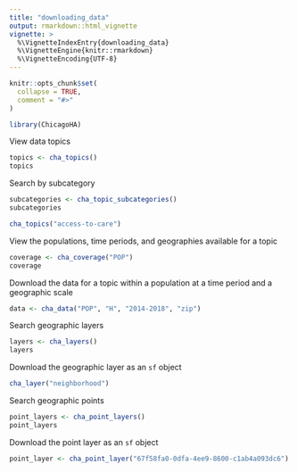 ```yaml
---
title: "downloading_data"
output: rmarkdown::html_vignette
vignette: >
  %\VignetteIndexEntry{downloading_data}
  %\VignetteEngine{knitr::rmarkdown}
  %\VignetteEncoding{UTF-8}
---
```


```r
knitr::opts_chunk$set(
  collapse = TRUE,
  comment = "#>"
)
```

```r
library(ChicagoHA)
```

View data topics
```r
topics <- cha_topics()
topics
```

Search by subcategory
```r
subcategories <- cha_topic_subcategories()
subcategories
```

```r
cha_topics("access-to-care")
```

View the populations, time periods, and geographies available for a topic
```r
coverage <- cha_coverage("POP")
coverage
```

Download the data for a topic within a population at a time period and a geographic scale
```r
data <- cha_data("POP", "H", "2014-2018", "zip")
```

Search geographic layers
```r
layers <- cha_layers()
layers
```

Download the geographic layer as an `sf` object
```r
cha_layer("neighborhood")
```

Search geographic points
```r
point_layers <- cha_point_layers()
point_layers
```

Download the point layer as an `sf` object

```r
point_layer <- cha_point_layer("67f58fa0-0dfa-4ee9-8600-c1ab4a093dc6")
```